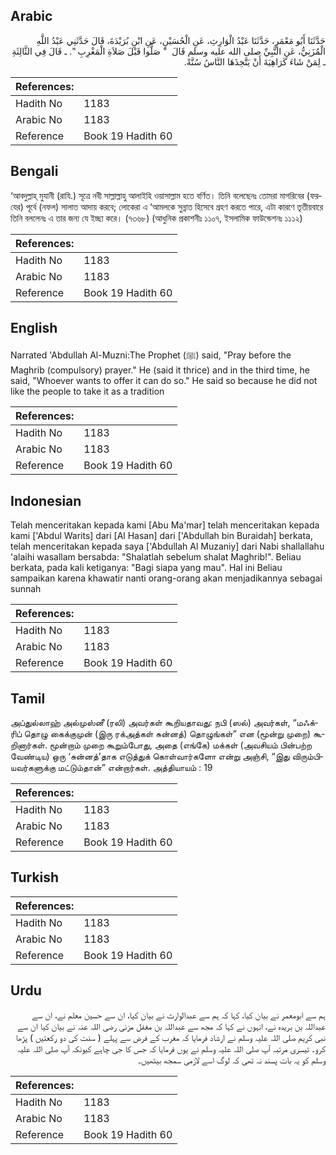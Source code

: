 ## Arabic


<div dir="rtl" lang="ar" style={{fontSize:'larger',backgroundColor:'#f8f9fa',padding:20}}>
حَدَّثَنَا أَبُو مَعْمَرٍ، حَدَّثَنَا عَبْدُ الْوَارِثِ، عَنِ الْحُسَيْنِ، عَنِ ابْنِ بُرَيْدَةَ، قَالَ حَدَّثَنِي عَبْدُ اللَّهِ الْمُزَنِيُّ، عَنِ النَّبِيِّ صلى الله عليه وسلم قَالَ ‏ "‏ صَلُّوا قَبْلَ صَلاَةِ الْمَغْرِبِ ‏"‏‏.‏ ـ قَالَ فِي الثَّالِثَةِ ـ لِمَنْ شَاءَ كَرَاهِيَةَ أَنْ يَتَّخِذَهَا النَّاسُ سُنَّةً‏.‏
</div>
<div style={{backgroundColor:'#f8f9fa',padding:20, marginBottom: 10}}><table> <thead> <tr> <th>References:</th> <th></th> </tr> </thead> <tbody><tr><td>Hadith No</td><td>1183</td></tr><tr><td>Arabic No</td><td>1183</td></tr><tr><td>Reference</td><td>Book 19 Hadith 60</td></tr></tbody></table></div>

## Bengali


<div dir="ltr" lang="bn" style={{fontSize:'larger',backgroundColor:'#f8f9fa',padding:20}}>
‘আবদুল্লাহ্ মুযানী (রাযি.) সূত্রে নবী সাল্লাল্লাহু আলাইহি ওয়াসাল্লাম হতে বর্ণিত। তিনি বলেছেনঃ তোমরা মাগরিবের (ফরযের) পূর্বে (নফল) সালাত আদায় করবে; লোকেরা এ ‘আমলকে সুন্নাত হিসেবে গ্রহণ করতে পারে, এটা কারণে তৃতীয়বারে তিনি বললেনঃ এ তার জন্য যে ইচ্ছা করে। (৭৩৬৮) (আধুনিক প্রকাশনীঃ ১১০৭, ইসলামিক ফাউন্ডেশনঃ ১১১২)
</div>
<div style={{backgroundColor:'#f8f9fa',padding:20, marginBottom: 10}}><table> <thead> <tr> <th>References:</th> <th></th> </tr> </thead> <tbody><tr><td>Hadith No</td><td>1183</td></tr><tr><td>Arabic No</td><td>1183</td></tr><tr><td>Reference</td><td>Book 19 Hadith 60</td></tr></tbody></table></div>

## English


<div dir="ltr" lang="en" style={{fontSize:'larger',backgroundColor:'#f8f9fa',padding:20}}>
Narrated 'Abdullah Al-Muzni:The Prophet (ﷺ) said, "Pray before the Maghrib (compulsory) prayer." He (said it thrice) and in the third time, he said, "Whoever wants to offer it can do so." He said so because he did not like the people to take it as a tradition
</div>
<div style={{backgroundColor:'#f8f9fa',padding:20, marginBottom: 10}}><table> <thead> <tr> <th>References:</th> <th></th> </tr> </thead> <tbody><tr><td>Hadith No</td><td>1183</td></tr><tr><td>Arabic No</td><td>1183</td></tr><tr><td>Reference</td><td>Book 19 Hadith 60</td></tr></tbody></table></div>

## Indonesian


<div dir="ltr" lang="id" style={{fontSize:'larger',backgroundColor:'#f8f9fa',padding:20}}>
Telah menceritakan kepada kami [Abu Ma'mar] telah menceritakan kepada kami ['Abdul Warits] dari [Al Hasan] dari ['Abdullah bin Buraidah] berkata, telah menceritakan kepada saya ['Abdullah Al Muzaniy] dari Nabi shallallahu 'alaihi wasallam bersabda: "Shalatlah sebelum shalat Maghrib!". Beliau berkata, pada kali ketiganya: "Bagi siapa yang mau". Hal ini Beliau sampaikan karena khawatir nanti orang-orang akan menjadikannya sebagai sunnah
</div>
<div style={{backgroundColor:'#f8f9fa',padding:20, marginBottom: 10}}><table> <thead> <tr> <th>References:</th> <th></th> </tr> </thead> <tbody><tr><td>Hadith No</td><td>1183</td></tr><tr><td>Arabic No</td><td>1183</td></tr><tr><td>Reference</td><td>Book 19 Hadith 60</td></tr></tbody></table></div>

## Tamil


<div dir="ltr" lang="ta" style={{fontSize:'larger',backgroundColor:'#f8f9fa',padding:20}}>
அப்துல்லாஹ் அல்முஸ்னீ (ரலி) அவர்கள் கூறியதாவது: நபி (ஸல்) அவர்கள், “மஃக்ரிப் தொழு கைக்குமுன் (இரு ரக்அத்கள் சுன்னத்) தொழுங்கள்” என (மூன்று முறை) கூறினார்கள். மூன்றாம் முறை கூறும்போது, அதை (எங்கே) மக்கள் (அவசியம் பின்பற்ற வேண்டிய) ஒரு ‘சுன்னத்’தாக எடுத்துக் கொள்வார்களோ என்று அஞ்சி, “இது விரும்பியவர்களுக்கு மட்டும்தான்” என்றார்கள். அத்தியாயம் : 19
</div>
<div style={{backgroundColor:'#f8f9fa',padding:20, marginBottom: 10}}><table> <thead> <tr> <th>References:</th> <th></th> </tr> </thead> <tbody><tr><td>Hadith No</td><td>1183</td></tr><tr><td>Arabic No</td><td>1183</td></tr><tr><td>Reference</td><td>Book 19 Hadith 60</td></tr></tbody></table></div>

## Turkish


<div dir="ltr" lang="tr" style={{fontSize:'larger',backgroundColor:'#f8f9fa',padding:20}}>

</div>
<div style={{backgroundColor:'#f8f9fa',padding:20, marginBottom: 10}}><table> <thead> <tr> <th>References:</th> <th></th> </tr> </thead> <tbody><tr><td>Hadith No</td><td>1183</td></tr><tr><td>Arabic No</td><td>1183</td></tr><tr><td>Reference</td><td>Book 19 Hadith 60</td></tr></tbody></table></div>

## Urdu


<div dir="rtl" lang="ur" style={{fontSize:'larger',backgroundColor:'#f8f9fa',padding:20}}>
ہم سے ابومعمر نے بیان کیا، کہا کہ ہم سے عبدالوارث نے بیان کیا، ان سے حسین معلم نے، ان سے عبداللہ بن بریدہ نے، انہوں نے کہا کہ مجھ سے عبداللہ بن مغفل مزنی رضی اللہ عنہ نے بیان کیا ان سے نبی کریم صلی اللہ علیہ وسلم نے ارشاد فرمایا کہ مغرب کے فرض سے پہلے ( سنت کی دو رکعتیں ) پڑھا کرو۔ تیسری مرتبہ آپ صلی اللہ علیہ وسلم نے یوں فرمایا کہ جس کا جی چاہے کیونکہ آپ صلی اللہ علیہ وسلم کو یہ بات پسند نہ تھی کہ لوگ اسے لازمی سمجھ بیٹھیں۔
</div>
<div style={{backgroundColor:'#f8f9fa',padding:20, marginBottom: 10}}><table> <thead> <tr> <th>References:</th> <th></th> </tr> </thead> <tbody><tr><td>Hadith No</td><td>1183</td></tr><tr><td>Arabic No</td><td>1183</td></tr><tr><td>Reference</td><td>Book 19 Hadith 60</td></tr></tbody></table></div>